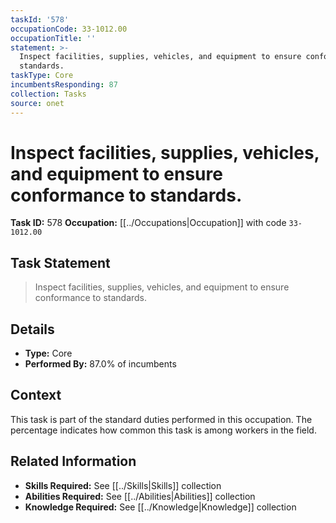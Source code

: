```yaml
---
taskId: '578'
occupationCode: 33-1012.00
occupationTitle: ''
statement: >-
  Inspect facilities, supplies, vehicles, and equipment to ensure conformance to
  standards.
taskType: Core
incumbentsResponding: 87
collection: Tasks
source: onet
---
```

# Inspect facilities, supplies, vehicles, and equipment to ensure conformance to standards.

**Task ID:** 578
**Occupation:** [[../Occupations|Occupation]] with code `33-1012.00`

## Task Statement

> Inspect facilities, supplies, vehicles, and equipment to ensure conformance to standards.

## Details

- **Type:** Core
- **Performed By:** 87.0% of incumbents

## Context

This task is part of the standard duties performed in this occupation. The percentage indicates how common this task is among workers in the field.

## Related Information

- **Skills Required:** See [[../Skills|Skills]] collection
- **Abilities Required:** See [[../Abilities|Abilities]] collection
- **Knowledge Required:** See [[../Knowledge|Knowledge]] collection
